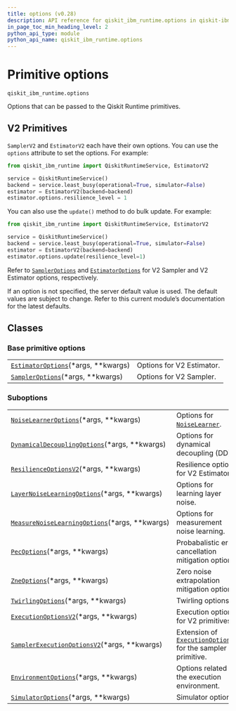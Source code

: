 ```yaml
---
title: options (v0.28)
description: API reference for qiskit_ibm_runtime.options in qiskit-ibm-runtime v0.28
in_page_toc_min_heading_level: 2
python_api_type: module
python_api_name: qiskit_ibm_runtime.options
---
```


<span id="primitive-options-qiskit-ibm-runtime-options" />

<span id="module-qiskit_ibm_runtime.options" />

# Primitive options

`qiskit_ibm_runtime.options`

Options that can be passed to the Qiskit Runtime primitives.

## V2 Primitives

`SamplerV2` and `EstimatorV2` each have their own options. You can use the `options` attribute to set the options. For example:

```python
from qiskit_ibm_runtime import QiskitRuntimeService, EstimatorV2

service = QiskitRuntimeService()
backend = service.least_busy(operational=True, simulator=False)
estimator = EstimatorV2(backend=backend)
estimator.options.resilience_level = 1
```

You can also use the `update()` method to do bulk update. For example:

```python
from qiskit_ibm_runtime import QiskitRuntimeService, EstimatorV2

service = QiskitRuntimeService()
backend = service.least_busy(operational=True, simulator=False)
estimator = EstimatorV2(backend=backend)
estimator.options.update(resilience_level=1)
```

Refer to [`SamplerOptions`](options-sampler-options "qiskit_ibm_runtime.options.SamplerOptions") and [`EstimatorOptions`](options-estimator-options "qiskit_ibm_runtime.options.EstimatorOptions") for V2 Sampler and V2 Estimator options, respectively.

<Admonition title="Note" type="note">
  If an option is not specified, the server default value is used. The default values are subject to change. Refer to this current module’s documentation for the latest defaults.
</Admonition>

## Classes

### Base primitive options

|                                                                                                                   |                           |
| ----------------------------------------------------------------------------------------------------------------- | ------------------------- |
| [`EstimatorOptions`](options-estimator-options "qiskit_ibm_runtime.options.EstimatorOptions")(\*args, \*\*kwargs) | Options for V2 Estimator. |
| [`SamplerOptions`](options-sampler-options "qiskit_ibm_runtime.options.SamplerOptions")(\*args, \*\*kwargs)       | Options for V2 Sampler.   |

### Suboptions

|                                                                                                                                                      |                                                                                                                                               |
| ---------------------------------------------------------------------------------------------------------------------------------------------------- | --------------------------------------------------------------------------------------------------------------------------------------------- |
| [`NoiseLearnerOptions`](options-noise-learner-options "qiskit_ibm_runtime.options.NoiseLearnerOptions")(\*args, \*\*kwargs)                          | Options for [`NoiseLearner`](noise-learner-noise-learner "qiskit_ibm_runtime.noise_learner.NoiseLearner").                                    |
| [`DynamicalDecouplingOptions`](options-dynamical-decoupling-options "qiskit_ibm_runtime.options.DynamicalDecouplingOptions")(\*args, \*\*kwargs)     | Options for dynamical decoupling (DD).                                                                                                        |
| [`ResilienceOptionsV2`](options-resilience-options-v-2 "qiskit_ibm_runtime.options.ResilienceOptionsV2")(\*args, \*\*kwargs)                         | Resilience options for V2 Estimator.                                                                                                          |
| [`LayerNoiseLearningOptions`](options-layer-noise-learning-options "qiskit_ibm_runtime.options.LayerNoiseLearningOptions")(\*args, \*\*kwargs)       | Options for learning layer noise.                                                                                                             |
| [`MeasureNoiseLearningOptions`](options-measure-noise-learning-options "qiskit_ibm_runtime.options.MeasureNoiseLearningOptions")(\*args, \*\*kwargs) | Options for measurement noise learning.                                                                                                       |
| [`PecOptions`](options-pec-options "qiskit_ibm_runtime.options.PecOptions")(\*args, \*\*kwargs)                                                      | Probabalistic error cancellation mitigation options.                                                                                          |
| [`ZneOptions`](options-zne-options "qiskit_ibm_runtime.options.ZneOptions")(\*args, \*\*kwargs)                                                      | Zero noise extrapolation mitigation options.                                                                                                  |
| [`TwirlingOptions`](options-twirling-options "qiskit_ibm_runtime.options.TwirlingOptions")(\*args, \*\*kwargs)                                       | Twirling options.                                                                                                                             |
| [`ExecutionOptionsV2`](options-execution-options-v-2 "qiskit_ibm_runtime.options.ExecutionOptionsV2")(\*args, \*\*kwargs)                            | Execution options for V2 primitives.                                                                                                          |
| [`SamplerExecutionOptionsV2`](options-sampler-execution-options-v-2 "qiskit_ibm_runtime.options.SamplerExecutionOptionsV2")(\*args, \*\*kwargs)      | Extension of [`ExecutionOptionsV2`](options-execution-options-v-2 "qiskit_ibm_runtime.options.ExecutionOptionsV2") for the sampler primitive. |
| [`EnvironmentOptions`](options-environment-options "qiskit_ibm_runtime.options.EnvironmentOptions")(\*args, \*\*kwargs)                              | Options related to the execution environment.                                                                                                 |
| [`SimulatorOptions`](options-simulator-options "qiskit_ibm_runtime.options.SimulatorOptions")(\*args, \*\*kwargs)                                    | Simulator options.                                                                                                                            |

